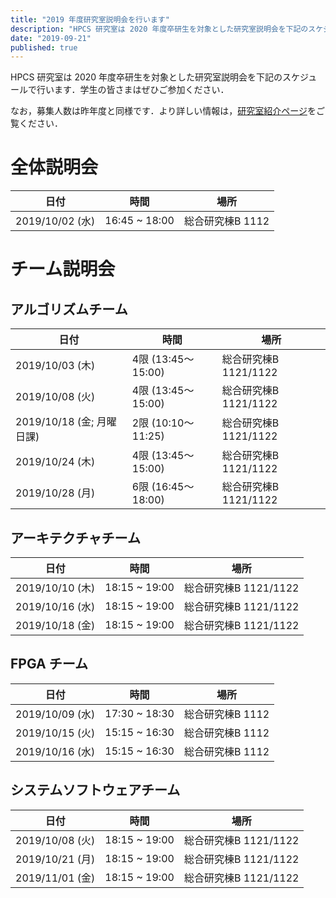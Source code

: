```yaml
---
title: "2019 年度研究室説明会を行います"
description: "HPCS 研究室は 2020 年度卒研生を対象とした研究室説明会を下記のスケジュールで行います．"
date: "2019-09-21"
published: true
---
```


HPCS 研究室は 2020 年度卒研生を対象とした研究室説明会を下記のスケジュールで行います．学生の皆さまはぜひご参加ください．

なお，募集人数は昨年度と同様です．より詳しい情報は，[研究室紹介ページ](https://www.hpcs.cs.tsukuba.ac.jp/bachelor/)をご覧ください．

# 全体説明会

| 日付            | 時間          | 場所             |
| --------------- | ------------- | ---------------- |
| 2019/10/02 (水) | 16:45 ~ 18:00 | 総合研究棟B 1112 |

# チーム説明会

## アルゴリズムチーム

| 日付                      | 時間               | 場所                  |
| ------------------------- | ------------------ | --------------------- |
| 2019/10/03 (木)           | 4限 (13:45〜15:00) | 総合研究棟B 1121/1122 |
| 2019/10/08 (火)           | 4限 (13:45〜15:00) | 総合研究棟B 1121/1122 |
| 2019/10/18 (金; 月曜日課) | 2限 (10:10〜11:25) | 総合研究棟B 1121/1122 |
| 2019/10/24 (木)           | 4限 (13:45〜15:00) | 総合研究棟B 1121/1122 |
| 2019/10/28 (月)           | 6限 (16:45〜18:00) | 総合研究棟B 1121/1122 |

## アーキテクチャチーム

| 日付            | 時間          | 場所                  |
| --------------- | ------------- | --------------------- |
| 2019/10/10 (木) | 18:15 ~ 19:00 | 総合研究棟B 1121/1122 |
| 2019/10/16 (水) | 18:15 ~ 19:00 | 総合研究棟B 1121/1122 |
| 2019/10/18 (金) | 18:15 ~ 19:00 | 総合研究棟B 1121/1122 |

## FPGA チーム

| 日付            | 時間          | 場所             |
| --------------- | ------------- | ---------------- |
| 2019/10/09 (水) | 17:30 ~ 18:30 | 総合研究棟B 1112 |
| 2019/10/15 (火) | 15:15 ~ 16:30 | 総合研究棟B 1112 |
| 2019/10/16 (水) | 15:15 ~ 16:30 | 総合研究棟B 1112 |

## システムソフトウェアチーム

| 日付            | 時間          | 場所                  |
| --------------- | ------------- | --------------------- |
| 2019/10/08 (火) | 18:15 ~ 19:00 | 総合研究棟B 1121/1122 |
| 2019/10/21 (月) | 18:15 ~ 19:00 | 総合研究棟B 1121/1122 |
| 2019/11/01 (金) | 18:15 ~ 19:00 | 総合研究棟B 1121/1122 |
